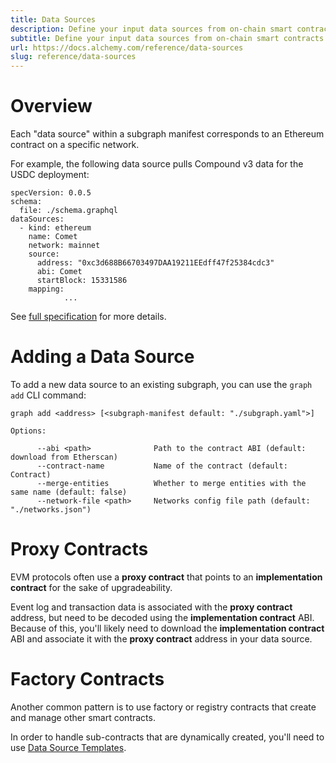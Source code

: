 ```yaml
---
title: Data Sources
description: Define your input data sources from on-chain smart contracts.
subtitle: Define your input data sources from on-chain smart contracts.
url: https://docs.alchemy.com/reference/data-sources
slug: reference/data-sources
---
```


# Overview

Each "data source" within a subgraph manifest corresponds to an Ethereum contract on a specific network.

For example, the following data source pulls Compound v3 data for the USDC deployment:

```shell
specVersion: 0.0.5
schema:
  file: ./schema.graphql
dataSources:
  - kind: ethereum
    name: Comet
    network: mainnet
    source:
      address: "0xc3d688B66703497DAA19211EEdff47f25384cdc3"
      abi: Comet
      startBlock: 15331586
    mapping:
			...
```

See [full specification](https://github.com/graphprotocol/graph-node/blob/master/docs/subgraph-manifest.md#15-data-source) for more details.

# Adding a Data Source

To add a new data source to an existing subgraph, you can use the `graph add` CLI command:

```shell
graph add <address> [<subgraph-manifest default: "./subgraph.yaml">]

Options:

      --abi <path>              Path to the contract ABI (default: download from Etherscan)
      --contract-name           Name of the contract (default: Contract)
      --merge-entities          Whether to merge entities with the same name (default: false)
      --network-file <path>     Networks config file path (default: "./networks.json")
```

# Proxy Contracts

EVM protocols often use a **proxy contract** that points to an **implementation contract** for the sake of upgradeability.

Event log and transaction data is associated with the **proxy contract** address, but need to be decoded using the **implementation contract** ABI. Because of this, you'll likely need to download the **implementation contract** ABI and associate it with the **proxy contract** address in your data source.

# Factory Contracts

Another common pattern is to use factory or registry contracts that create and manage other smart contracts.

In order to handle sub-contracts that are dynamically created, you'll need to use [Data Source Templates](https://thegraph.com/docs/en/developing/creating-a-subgraph/#data-source-templates).

